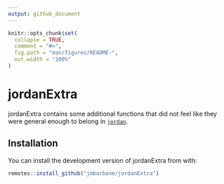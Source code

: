 ```yaml
---
output: github_document
---
```


<!-- README.md is generated from README.Rmd. Please edit that file -->

```r
knitr::opts_chunk$set(
  collapse = TRUE,
  comment = "#>",
  fig.path = "man/figures/README-",
  out.width = "100%"
)
```

# jordanExtra

<!-- badges: start -->
<!-- badges: end -->

jordanExtra contains some additional functions that did not feel like they were general enough to belong in [`jordan`](github.com/jmbarbone/jordan).



## Installation

You can install the development version of jordanExtra from  with:

``` r
remotes::install_github("jmbarbone/jordanExtra")
```
